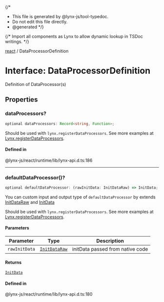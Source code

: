 {/*
* This file is generated by @lynx-js/tool-typedoc.
* Do not edit this file directly.
* @generated
*/}

{/* Import all components as Lynx to allow dynamic lookup in TSDoc writings. */}


[react](/api/react/index.mdx) / DataProcessorDefinition

# Interface: DataProcessorDefinition

Definition of DataProcessor(s)

## Properties

### dataProcessors?

```ts
optional dataProcessors: Record<string, Function>;
```

Should be used with `lynx.registerDataProcessors`. See more examples at [Lynx.registerDataProcessors](/api/react/Interface.Lynx.mdx#registerdataprocessors).

#### Defined in

@lynx-js/react/runtime/lib/lynx-api.d.ts:186

***

### defaultDataProcessor()?

```ts
optional defaultDataProcessor: (rawInitData: InitDataRaw) => InitData;
```

You can custom input and output type of `defaultDataProcessor` by extends [InitDataRaw](/api/react/Interface.InitDataRaw.mdx) and [InitData](/api/react/Interface.InitData.mdx)

Should be used with `lynx.registerDataProcessors`. See more examples at [Lynx.registerDataProcessors](/api/react/Interface.Lynx.mdx#registerdataprocessors).

#### Parameters

| Parameter | Type | Description |
| ------ | ------ | ------ |
| `rawInitData` | [`InitDataRaw`](/api/react/Interface.InitDataRaw.mdx) | initData passed from native code |

#### Returns

[`InitData`](/api/react/Interface.InitData.mdx)

#### Defined in

@lynx-js/react/runtime/lib/lynx-api.d.ts:180
